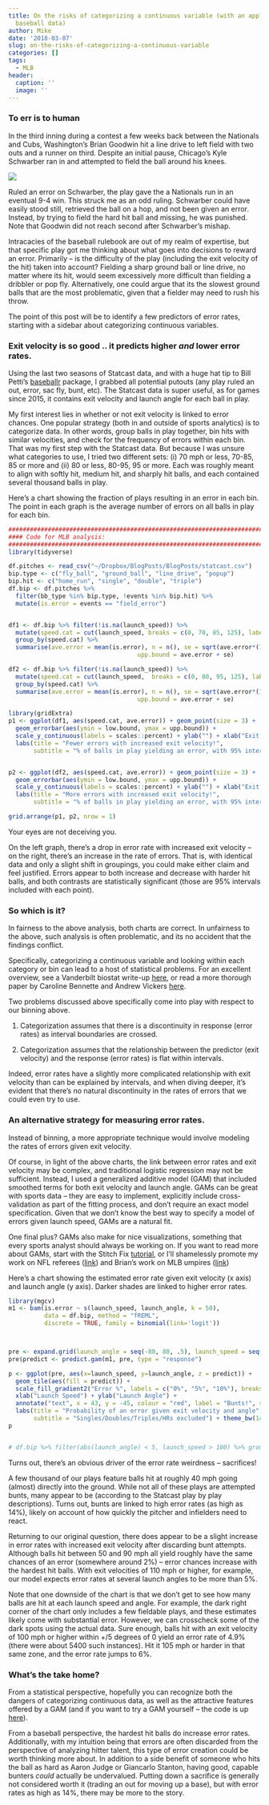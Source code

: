 ```yaml
---
title: On the risks of categorizing a continuous variable (with an application to
  baseball data)
author: Mike
date: '2018-03-07'
slug: on-the-risks-of-categorizing-a-continuous-variable
categories: []
tags:
  - MLB
header:
  caption: ''
  image: ''
---
```



### To err is to human 


In the third inning during a contest a few weeks back between the Nationals and Cubs, Washington's Brian Goodwin hit a line drive to left field with two outs and a runner on third. Despite an initial pause, Chicago's Kyle Schwarber ran in and attempted to field the ball around his knees.


![](/img/Kyle.gif)


Ruled an error on Schwarber, the play gave the a Nationals run in an eventual 9-4 win. This struck me as an odd ruling. Schwarber could have easily stood still, retrieved the ball on a hop, and not been given an error. Instead, by trying to field the hard hit ball and missing, he was punished. Note that Goodwin did not reach second after Schwarber's mishap. 

Intracacies of the baseball rulebook are out of my realm of expertise, but that specific play got me thinking about what goes into decisions to reward an error. Primarily -- is the difficulty of the play (including the exit velocity of the hit) taken into account? Fielding a sharp ground ball or line drive, no matter where its hit, would seem excessively more difficult than fielding a dribbler or pop fly. Alternatively, one could argue that its the slowest ground balls that are the most problematic, given that a fielder may need to rush his throw.

The point of this post will be to identify a few predictors of error rates, starting with a sidebar about categorizing continuous variables. 

### Exit velocity is so good .. it predicts higher *and* lower error rates.

Using the last two seasons of Statcast data, and with a huge hat tip to Bill Petti's [baseballr](http://billpetti.github.io/baseballr/) package, I grabbed all potential putouts (any play ruled an out, error, sac fly, bunt, etc). The Statcast data is super useful, as for games since 2015, it contains exit velocity and launch angle for each ball in play. 

My first interest lies in whether or not exit velocity is linked to error chances. One popular strategy (both in and outside of sports analytics) is to categorize data. In other words, group balls in play together, bin hits with similar velocities, and check for the frequency of errors within each bin. That was my first step with the Statcast data. But because I was unsure what categories to use, I tried two different sets: (i) 70 mph or less, 70-85, 85 or more and (ii) 80 or less, 80-95, 95 or more. Each was roughly meant to align with softly hit, medium hit, and sharply hit balls, and each contained several thousand balls in play.

Here's a chart showing the fraction of plays resulting in an error in each bin. The point in each graph is the average number of errors on all balls in play for each bin.





```r
################################################################################
#### Code for MLB analysis: 
################################################################################
library(tidyverse)

df.pitches <- read_csv("~/Dropbox/BlogPosts/BlogPosts/statcast.csv")
bip.type <- c("fly_ball", "ground_ball", "line_drive", "popup")
bip.hit <- c("home_run", "single", "double", "triple")
df.bip <- df.pitches %>% 
  filter(bb_type %in% bip.type, !events %in% bip.hit) %>% 
  mutate(is.error = events == "field_error")


df1 <- df.bip %>% filter(!is.na(launch_speed)) %>%  
  mutate(speed.cat = cut(launch_speed, breaks = c(0, 70, 85, 125), labels = c("Less than 70", "70 to 85", "85 or more"))) %>% 
  group_by(speed.cat) %>% 
  summarise(ave.error = mean(is.error), n = n(), se = sqrt(ave.error*(1-ave.error)/n), low.bound = ave.error - se, 
                                    upp.bound = ave.error + se)

df2 <- df.bip %>% filter(!is.na(launch_speed)) %>%  
  mutate(speed.cat = cut(launch_speed,  breaks = c(0, 80, 95, 125), labels = c("Less than 80", "80 to 95", "95 or more"))) %>% 
  group_by(speed.cat) %>% 
  summarise(ave.error = mean(is.error), n = n(), se = sqrt(ave.error*(1-ave.error)/n), low.bound = ave.error - se, 
                                    upp.bound = ave.error + se)
```


```r
library(gridExtra)
p1 <- ggplot(df1, aes(speed.cat, ave.error)) + geom_point(size = 3) + 
  geom_errorbar(aes(ymin = low.bound, ymax = upp.bound)) + 
  scale_y_continuous(labels = scales::percent) + ylab("") + xlab("Exit Velocity") + 
  labs(title = "Fewer errors with increased exit velocity!", 
       subtitle = "% of balls in play yielding an error, with 95% intervals") + theme_gray(13)


p2 <- ggplot(df2, aes(speed.cat, ave.error)) + geom_point(size = 3) + 
  geom_errorbar(aes(ymin = low.bound, ymax = upp.bound)) + 
  scale_y_continuous(labels = scales::percent) + ylab("") + xlab("Exit Velocity") + 
  labs(title = "More errors with increased exit velocity!", 
       subtitle = "% of balls in play yielding an error, with 95% intervals") + theme_gray(13)

grid.arrange(p1, p2, nrow = 1)


```

Your eyes are not deceiving you. 

On the left graph, there's a drop in error rate with increased exit velocity -- on the right, there's an increase in the rate of errors. That is, with identical data and only a slight shift in groupings, you could make either claim and feel justified. Errors appear to both increase and decrease with harder hit balls, and both contrasts are statistically significant (those are 95% intervals included with each point). 

### So which is it?

In fairness to the above analysis, both charts are correct. In unfairness to the above, such analysis is often problematic, and its no accident that the findings conflict.

Specifically, categorizing a continuous variable and looking within each category or bin can lead to a host of statistical problems. For an excellent overview, see a Vanderbilt biostat write-up [here](http://biostat.mc.vanderbilt.edu/wiki/Main/CatContinuous), or read a more thorough paper by Caroline Bennette and Andrew Vickers [here](https://bmcmedresmethodol.biomedcentral.com/articles/10.1186/1471-2288-12-21). 

Two problems discussed above specifically come into play with respect to our binning above. 

1. Categorization assumes that there is a discontinuity in response (error rates) as interval boundaries are crossed.

2. Categorization assumes that the relationship between the predictor (exit velocity) and the response (error rates) is flat within intervals.

Indeed, error rates have a slightly more complicated relationship with exit velocity than can be explained by intervals, and when diving deeper, it's evident that there's no natural discontinuity in the rates of errors that we could even try to use.

### An alternative strategy for measuring error rates. 

Instead of binning, a more appropriate technique would involve modeling the rates of errors given exit velocity. 

Of course, in light of the above charts, the link between error rates and exit velocity may be complex, and traditional logistic regression may not be sufficient. Instead, I used a generalized additive model (GAM) that included smoothed terms for both exit velocity and launch angle. GAMs can be great with sports data -- they are easy to implement, explicitly include cross-validation as part of the fitting process, and don't require an exact model specification. Given that we don't know the best way to specify a model of errors given launch speed, GAMs are a natural fit.

One final plus? GAMs also make for nice visualizations, something that every sports analyst should always be working on. If you want to read more about GAMs, start with the Stitch Fix [tutorial](http://multithreaded.stitchfix.com/blog/2015/07/30/gam/), or I'll shamelessly promote my work on NFL referees ([link](https://statsbylopez.files.wordpress.com/2013/08/lopez-2016-economic_inquiry.pdf)) and Brian's work on MLB umpires ([link](http://onlinelibrary.wiley.com/doi/10.1002/mde.2630/abstract))

Here's a chart showing the estimated error rate given exit velocity (x axis) and launch angle (y axis). Darker shades are linked to higher error rates.

```r
library(mgcv)
m1 <- bam(is.error ~ s(launch_speed, launch_angle, k = 50), 
          data = df.bip, method = "fREML", 
          discrete = TRUE, family = binomial(link='logit'))



pre <- expand.grid(launch_angle = seq(-80, 80, .5), launch_speed = seq(15, 115, .5))
pre$predict <- predict.gam(m1, pre, type = "response")

p <- ggplot(pre, aes(x=launch_speed, y=launch_angle, z = predict)) + 
  geom_tile(aes(fill = predict)) + 
  scale_fill_gradient2("Error %", labels = c("0%", "5%", "10%"), breaks = c(0, 0.05, 0.1)) + 
  xlab("Launch Speed") + ylab("Launch Angle") + 
  annotate("text", x = 43, y = -45, colour = "red", label = "Bunts!", size = 6) +
  labs(title = "Probability of an error given exit velocity and angle", 
       subtitle = "Singles/Doubles/Triples/HRs excluded") + theme_bw(14) 
p


# df.bip %>% filter(abs(launch_angle) < 5, launch_speed > 100) %>% group_by(is.error) %>% count()
```

Turns out, there's an obvious driver of the error rate weirdness -- sacrifices!  

A few thousand of our plays feature balls hit at roughly 40 mph going (almost) directly into the ground. While not all of these plays are attempted bunts, many appear to be (according to the Statcast play by play descriptions). Turns out, bunts are linked to high error rates (as high as 14%), likely on account of how quickly the pitcher and infielders need to react.

Returning to our original question, there does appear to be a slight increase in error rates with increased exit velocity after discarding bunt attempts. Although balls hit between 50 and 90 mph all yield roughly have the same chances of an error (somewhere around 2%) -- error chances increase with the hardest hit balls. With exit velocities of 110 mph or higher, for example, our model expects error rates at several launch angles to be more than 5%. 

Note that one downside of the chart is that we don't get to see how many balls are hit at each launch speed and angle. For example, the dark right corner of the chart only includes a few fieldable plays, and these estimates likely come with substantial error. However, we can crosscheck some of the dark spots using the actual data. Sure enough, balls hit with an exit velocity of 100 mph or higher within +/5 degrees of 0 yield an error rate of 4.9% (there were about 5400 such instances). Hit it 105 mph or harder in that same zone, and the error rate jumps to 6%.

### What's the take home?

From a statistical perspective, hopefully you can recognize both the dangers of categorizing continuous data, as well as the attractive features offered by a GAM (and if you want to try a GAM yourself -- the code is up [here](https://github.com/statsbylopez/statsbylopez.github.io)).

From a baseball perspective, the hardest hit balls do increase error rates. Additionally, with my intuition being that errors are often discarded from the perspective of analyzing hitter talent, this type of error creation could be worth thinking more about. In addition to a side benefit of someone who hits the ball as hard as Aaron Judge or Giancarlo Stanton, having good, capable bunters *could* actually be undervalued. Putting down a sacrifice is generally not considered worth it (trading an out for moving up a base), but with error rates as high as 14%, there may be more to the story. 


